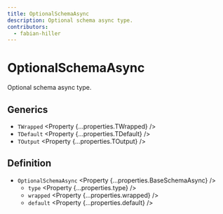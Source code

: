 ```yaml
---
title: OptionalSchemaAsync
description: Optional schema async type.
contributors:
  - fabian-hiller
---
```



# OptionalSchemaAsync

Optional schema async type.

## Generics

- `TWrapped` <Property {...properties.TWrapped} />
- `TDefault` <Property {...properties.TDefault} />
- `TOutput` <Property {...properties.TOutput} />

## Definition

- `OptionalSchemaAsync` <Property {...properties.BaseSchemaAsync} />
  - `type` <Property {...properties.type} />
  - `wrapped` <Property {...properties.wrapped} />
  - `default` <Property {...properties.default} />
